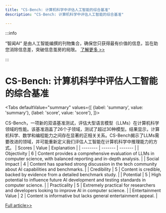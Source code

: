 ```yaml
---
title: "CS-Bench: 计算机科学中评估人工智能的综合基准"
description: "CS-Bench: 计算机科学中评估人工智能的综合基准"

---
```



:::info

“智闻AI“ 是由人工智能编撰的刊物集合，确保您只获得最有价值的信息，旨在助您消除信息差，突破信息茧房的局限。  [了解更多 >>](/)

:::

# CS-Bench: 计算机科学中评估人工智能的综合基准


<Tabs
	defaultValue="summary"
	values={[
	{label: 'summary', value: 'summary'},
	{label: 'score', value: 'score'},
]}>
<TabItem value="summary">


CS-Bench，一项新的双语基准测试，评估大型语言模型（LLMs）在计算机科学领域的性能。该基准涵盖了26个子领域，测试了超过30种模型。结果显示，计算机科学、数学和编程能力之间存在显著的正相关关系。CS-Bench揭示了LLMs需要改进的领域，并可能重新定义我们评估人工智能在计算机科学中推理能力的方式。
</TabItem>
<TabItem value="score">
	| Scores     | Value   | Explanation |
	| -------- | ------- | ------- |
	| Objectivity  | 6    | Content provides a comprehensive evaluation of LLMs in computer science, with balanced reporting and in-depth analysis.    |
	| Social Impact | 4     | Content has sparked strong discussion in the tech community about AI capabilities and benchmarks.    |
	| Credibility    | 5    | Content is credible, backed by evidence from a detailed benchmark study.    |
	| Potential    | 5    | High potential to influence future AI development and testing standards in computer science.    |
	| Practicality    | 5    | Extremely practical for researchers and developers looking to improve AI in computer science.    |
	| Entertainment Value    | 2    | Content is informative but lacks general entertainment appeal.    |
</TabItem>
</Tabs>

[Full article>>](https://arxiv.org/abs/2406.08587)
